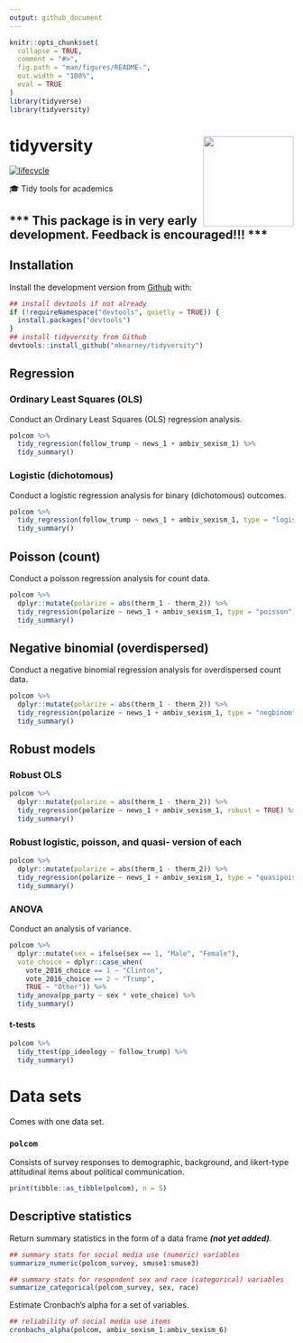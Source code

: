 ```yaml
---
output: github_document
---
```


<!-- README.md is generated from README.Rmd. Please edit that file -->

```r
knitr::opts_chunk$set(
  collapse = TRUE,
  comment = "#>",
  fig.path = "man/figures/README-",
  out.width = "100%",
  eval = TRUE
)
library(tidyverse)
library(tidyversity)
```
# tidyversity <img src="man/figures/logo.png" width="160px" align="right" /> 

[![lifecycle](https://img.shields.io/badge/lifecycle-experimental-orange.svg)](https://www.tidyverse.org/lifecycle/#experimental)

🎓 Tidy tools for academics


## \*\*\* This package is in very early development. Feedback is encouraged!!! \*\*\*

## Installation

<!-- You can install the released version of tidyversity from [CRAN](https://CRAN.R-project.org) with:

``` r
install.packages("tidyversity")
```
-->

Install the development version from [Github](https://github.com/mkearney/tidyversity) with:

```r
## install devtools if not already
if (!requireNamespace("devtools", quietly = TRUE)) {
  install.packages("devtools")
}
## install tidyversity from Github
devtools::install_github("mkearney/tidyversity")
```


## Regression

### Ordinary Least Squares (OLS)

Conduct an Ordinary Least Squares (OLS) regression analysis.

```r
polcom %>%
  tidy_regression(follow_trump ~ news_1 + ambiv_sexism_1) %>%
  tidy_summary()
```

### Logistic (dichotomous)

Conduct a logistic regression analysis for binary (dichotomous) outcomes.

```r
polcom %>%
  tidy_regression(follow_trump ~ news_1 + ambiv_sexism_1, type = "logistic") %>%
  tidy_summary()
```

## Poisson (count)

Conduct a poisson regression analysis for count data.

```r
polcom %>%
  dplyr::mutate(polarize = abs(therm_1 - therm_2)) %>%
  tidy_regression(polarize ~ news_1 + ambiv_sexism_1, type = "poisson") %>%
  tidy_summary()
```

## Negative binomial (overdispersed)

Conduct a negative binomial regression analysis for overdispersed count data.

```r
polcom %>%
  dplyr::mutate(polarize = abs(therm_1 - therm_2)) %>%
  tidy_regression(polarize ~ news_1 + ambiv_sexism_1, type = "negbinom") %>%
  tidy_summary()
```

## Robust models

### Robust OLS

```r
polcom %>%
  dplyr::mutate(polarize = abs(therm_1 - therm_2)) %>%
  tidy_regression(polarize ~ news_1 + ambiv_sexism_1, robust = TRUE) %>%
  tidy_summary()
```

### Robust logistic, poisson, and quasi- version of each

```r
polcom %>%
  dplyr::mutate(polarize = abs(therm_1 - therm_2)) %>%
  tidy_regression(polarize ~ news_1 + ambiv_sexism_1, type = "quasipoisson", robust = TRUE) %>%
  tidy_summary()
```


### ANOVA

Conduct an analysis of variance.

```r
polcom %>%
  dplyr::mutate(sex = ifelse(sex == 1, "Male", "Female"),
  vote_choice = dplyr::case_when(
    vote_2016_choice == 1 ~ "Clinton",
    vote_2016_choice == 2 ~ "Trump",
    TRUE ~ "Other")) %>%
  tidy_anova(pp_party ~ sex * vote_choice) %>%
  tidy_summary()
```

#### t-tests

```r
polcom %>%
  tidy_ttest(pp_ideology ~ follow_trump) %>%
  tidy_summary()
```

# Data sets

Comes with one data set. 

### `polcom` 

Consists of survey responses to demographic, background, and likert-type attitudinal items about political communication.

```r
print(tibble::as_tibble(polcom), n = 5)
```

## Descriptive statistics

Return summary statistics in the form of a data frame ***(not yet added)***.

```r
## summary stats for social media use (numeric) variables
summarize_numeric(polcom_survey, smuse1:smuse3)

## summary stats for respondent sex and race (categorical) variables
summarize_categorical(polcom_survey, sex, race)
```

Estimate Cronbach's alpha for a set of variables.

```r
## reliability of social media use items
cronbachs_alpha(polcom, ambiv_sexism_1:ambiv_sexism_6)
```

